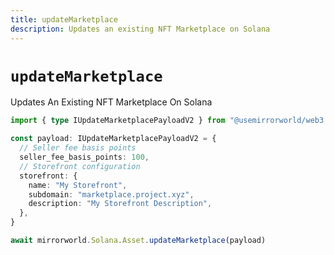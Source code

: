 ```yaml
---
title: updateMarketplace
description: Updates an existing NFT Marketplace on Solana
---
```


# `updateMarketplace`

Updates An Existing NFT Marketplace On Solana

```ts
import { type IUpdateMarketplacePayloadV2 } from "@usemirrorworld/web3.js"

const payload: IUpdateMarketplacePayloadV2 = {
  // Seller fee basis points
  seller_fee_basis_points: 100,
  // Storefront configuration
  storefront: {
    name: "My Storefront",
    subdomain: "marketplace.project.xyz",
    description: "My Storefront Description",
  },
}

await mirrorworld.Solana.Asset.updateMarketplace(payload)
```
